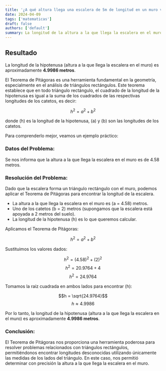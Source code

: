 ```yaml
---
title: '¿A qué altura llega una escalera de 5m de longitud en un muro vertical si su pie está a dos metros del muro?'
date: 2024-04-09
tags: ['matematicas']
draft: false
authors: ['default']
summary: La longitud de la altura a la que llega la escalera en el muro es aproximadamente de 4.9986 metros
---
```

## Resultado
La longitud de la hipotenusa (altura a la que llega la escalera en el muro) es aproximadamente **4.9986 metros**.

El Teorema de Pitágoras es una herramienta fundamental en la geometría, especialmente en el análisis de triángulos rectángulos. Este teorema establece que en todo triángulo rectángulo, el cuadrado de la longitud de la hipotenusa es igual a la suma de los cuadrados de las respectivas longitudes de los catetos, es decir:

$$h^2 = a^2 + b^2$$

donde \(h\) es la longitud de la hipotenusa, \(a\) y \(b\) son las longitudes de los catetos.

Para comprenderlo mejor, veamos un ejemplo práctico:

### Datos del Problema:

Se nos informa que la altura a la que llega la escalera en el muro es de 4.58 metros.

### Resolución del Problema:

Dado que la escalera forma un triángulo rectángulo con el muro, podemos aplicar el Teorema de Pitágoras para encontrar la longitud de la escalera.

- La altura a la que llega la escalera en el muro es \(a = 4.58\) metros.
- Uno de los catetos \(b = 2\) metros (supongamos que la escalera está apoyada a 2 metros del suelo).
- La longitud de la hipotenusa \(h\) es lo que queremos calcular.

Aplicamos el Teorema de Pitágoras:

$$h^2 = a^2 + b^2$$

Sustituimos los valores dados:

$$h^2 = (4.58)^2 + (2)^2$$
$$h^2 = 20.9764 + 4$$
$$h^2 = 24.9764$$

Tomamos la raíz cuadrada en ambos lados para encontrar \(h\):

$$h = \sqrt{24.9764}$$
$$h \approx 4.9986$$

Por lo tanto, la longitud de la hipotenusa (altura a la que llega la escalera en el muro) es aproximadamente **4.9986 metros**.

### Conclusión:

El Teorema de Pitágoras nos proporciona una herramienta poderosa para resolver problemas relacionados con triángulos rectángulos, permitiéndonos encontrar longitudes desconocidas utilizando únicamente las medidas de los lados del triángulo. En este caso, nos permitió determinar con precisión la altura a la que llega la escalera en el muro.